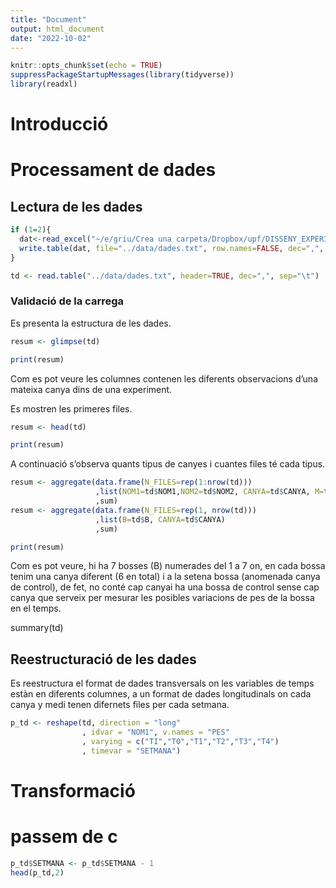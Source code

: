 ```yaml
---
title: "Document"
output: html_document
date: "2022-10-02"
---
```


```r
knitr::opts_chunk$set(echo = TRUE)
suppressPackageStartupMessages(library(tidyverse)) 
library(readxl) 
```

# Introducció

# Processament de dades

## Lectura de les dades

```r

if (1=2){
  dat<-read_excel("~/e/griu/Crea una carpeta/Dropbox/upf/DISSENY_EXPERIMENT.xlsx",sheet = 2, range = "C4:P32", col_names = TRUE)
  write.table(dat, file="../data/dades.txt", row.names=FALSE, dec=",", sep="\t")
}

td <- read.table("../data/dades.txt", header=TRUE, dec=",", sep="\t")
```

### Validació de la carrega

Es presenta la estructura de les dades.

```r
resum <- glimpse(td)

print(resum)
```

Com es pot veure les columnes contenen les diferents observacions d'una mateixa canya dins de una experiment.

Es mostren les primeres files.

```r
resum <- head(td)

print(resum)
```

A continuació s'observa quants tipus de canyes i cuantes files té cada tipus.

```r
resum <- aggregate(data.frame(N_FILES=rep(1:nrow(td)))
                   ,list(NOM1=td$NOM1,NOM2=td$NOM2, CANYA=td$CANYA, M=td$M, B=td$B)
                   ,sum)
resum <- aggregate(data.frame(N_FILES=rep(1, nrow(td)))
                   ,list(B=td$B, CANYA=td$CANYA)
                   ,sum)

print(resum)

```
Com es pot veure, hi ha 7 bosses (B) numerades del 1 a 7 on, en cada bossa tenim una canya diferent (6 en total) i a la setena bossa (anomenada canya de control), de fet, no conté cap canyai ha una bossa de control sense cap canya que serveix per mesurar les posibles variacions de pes de la bossa en el temps.

summary(td)

## Reestructuració de les dades

Es reestructura el format de dades transversals on les variables de temps estàn en diferents columnes, a un format de dades longitudinals on cada canya y medi tenen difernets files per cada setmana.

```r
p_td <- reshape(td, direction = "long"
                , idvar = "NOM1", v.names = "PES"
                , varying = c("TI","T0","T1","T2","T3","T4")
                , timevar = "SETMANA")
```

# Transformació

# passem de c

```r
p_td$SETMANA <- p_td$SETMANA - 1
head(p_td,2)

```

